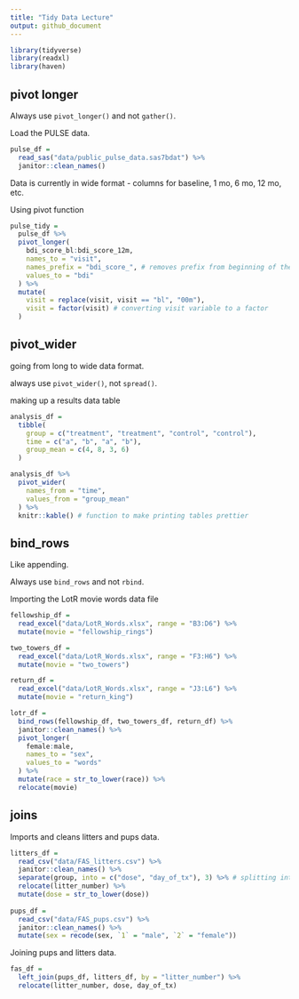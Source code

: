 ```yaml
---
title: "Tidy Data Lecture"
output: github_document
---
```


```r
library(tidyverse)
library(readxl)
library(haven)
```

## pivot longer

Always use `pivot_longer()` and not `gather()`.

Load the PULSE data.

```r
pulse_df = 
  read_sas("data/public_pulse_data.sas7bdat") %>% 
  janitor::clean_names()
```

Data is currently in wide format - columns for baseline, 1 mo, 6 mo, 12 mo, etc.

Using pivot function

```r
pulse_tidy = 
  pulse_df %>% 
  pivot_longer(
    bdi_score_bl:bdi_score_12m,
    names_to = "visit", 
    names_prefix = "bdi_score_", # removes prefix from beginning of the var name
    values_to = "bdi"
  ) %>% 
  mutate(
    visit = replace(visit, visit == "bl", "00m"),
    visit = factor(visit) # converting visit variable to a factor
  )
```

## pivot_wider

going from long to wide data format.

always use `pivot_wider()`, not `spread()`.

making up a results data table

```r
analysis_df = 
  tibble(
    group = c("treatment", "treatment", "control", "control"),
    time = c("a", "b", "a", "b"),
    group_mean = c(4, 8, 3, 6) 
  )

analysis_df %>% 
  pivot_wider(
    names_from = "time",
    values_from = "group_mean"
  ) %>% 
  knitr::kable() # function to make printing tables prettier
```



## bind_rows

Like appending.

Always use `bind_rows` and not `rbind`.

Importing the LotR movie words data file

```r
fellowship_df = 
  read_excel("data/LotR_Words.xlsx", range = "B3:D6") %>% 
  mutate(movie = "fellowship_rings")

two_towers_df = 
  read_excel("data/LotR_Words.xlsx", range = "F3:H6") %>% 
  mutate(movie = "two_towers")

return_df = 
  read_excel("data/LotR_Words.xlsx", range = "J3:L6") %>% 
  mutate(movie = "return_king")

lotr_df = 
  bind_rows(fellowship_df, two_towers_df, return_df) %>% 
  janitor::clean_names() %>% 
  pivot_longer(
    female:male,
    names_to = "sex",
    values_to = "words"
  ) %>% 
  mutate(race = str_to_lower(race)) %>% 
  relocate(movie)
```



## joins

Imports and cleans litters and pups data.

```r
litters_df = 
  read_csv("data/FAS_litters.csv") %>% 
  janitor::clean_names() %>% 
  separate(group, into = c("dose", "day_of_tx"), 3) %>% # splitting into 2 variables
  relocate(litter_number) %>% 
  mutate(dose = str_to_lower(dose))
  
pups_df = 
  read_csv("data/FAS_pups.csv") %>% 
  janitor::clean_names() %>% 
  mutate(sex = recode(sex, `1` = "male", `2` = "female"))
```

Joining pups and litters data.

```r
fas_df = 
  left_join(pups_df, litters_df, by = "litter_number") %>% 
  relocate(litter_number, dose, day_of_tx)
```





